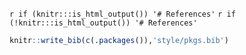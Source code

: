 
`r if (knitr:::is_html_output()) '# References'`
`r if (!knitr:::is_html_output()) '# References'`

```r

knitr::write_bib(c(.packages()),'style/pkgs.bib')

```
